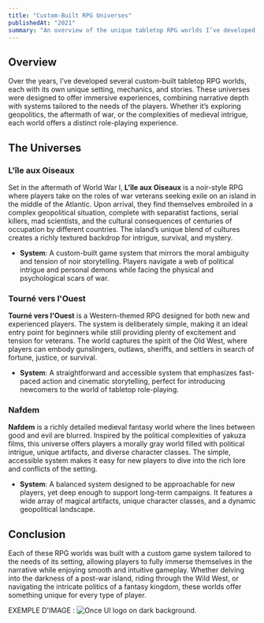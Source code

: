 ```yaml
---
title: "Custom-Built RPG Universes"
publishedAt: "2021"
summary: "An overview of the unique tabletop RPG worlds I’ve developed, each with its own custom game system and rich narrative setting."
---
```


## Overview

Over the years, I’ve developed several custom-built tabletop RPG worlds, each with its own unique setting, mechanics, and stories. These universes were designed to offer immersive experiences, combining narrative depth with systems tailored to the needs of the players. Whether it’s exploring geopolitics, the aftermath of war, or the complexities of medieval intrigue, each world offers a distinct role-playing experience.

## The Universes

### L'île aux Oiseaux

Set in the aftermath of World War I, **L'île aux Oiseaux** is a noir-style RPG where players take on the roles of war veterans seeking exile on an island in the middle of the Atlantic. Upon arrival, they find themselves embroiled in a complex geopolitical situation, complete with separatist factions, serial killers, mad scientists, and the cultural consequences of centuries of occupation by different countries. The island’s unique blend of cultures creates a richly textured backdrop for intrigue, survival, and mystery.

- **System**: A custom-built game system that mirrors the moral ambiguity and tension of noir storytelling. Players navigate a web of political intrigue and personal demons while facing the physical and psychological scars of war.

### Tourné vers l'Ouest

**Tourné vers l'Ouest** is a Western-themed RPG designed for both new and experienced players. The system is deliberately simple, making it an ideal entry point for beginners while still providing plenty of excitement and tension for veterans. The world captures the spirit of the Old West, where players can embody gunslingers, outlaws, sheriffs, and settlers in search of fortune, justice, or survival.

- **System**: A straightforward and accessible system that emphasizes fast-paced action and cinematic storytelling, perfect for introducing newcomers to the world of tabletop role-playing.

### Nafdem

**Nafdem** is a richly detailed medieval fantasy world where the lines between good and evil are blurred. Inspired by the political complexities of yakuza films, this universe offers players a morally gray world filled with political intrigue, unique artifacts, and diverse character classes. The simple, accessible system makes it easy for new players to dive into the rich lore and conflicts of the setting.

- **System**: A balanced system designed to be approachable for new players, yet deep enough to support long-term campaigns. It features a wide array of magical artifacts, unique character classes, and a dynamic geopolitical landscape.

## Conclusion

Each of these RPG worlds was built with a custom game system tailored to the needs of its setting, allowing players to fully immerse themselves in the narrative while enjoying smooth and intuitive gameplay. Whether delving into the darkness of a post-war island, riding through the Wild West, or navigating the intricate politics of a fantasy kingdom, these worlds offer something unique for every type of player.

EXEMPLE D'IMAGE :
![Once UI logo on dark background.](/images/projects/project-01/cover-01.jpg)
